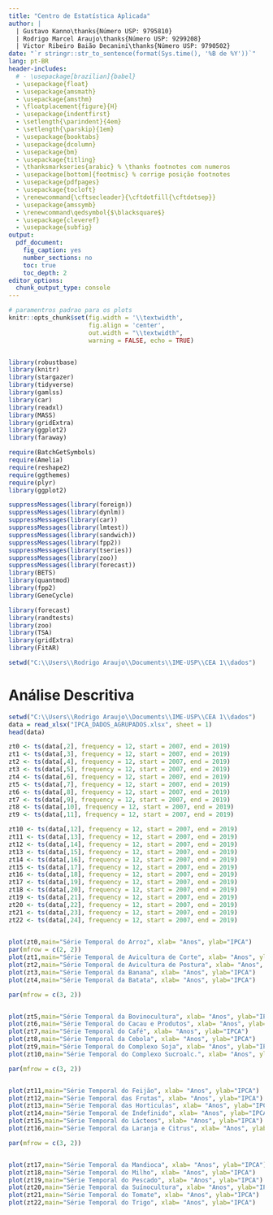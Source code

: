 ```yaml
---
title: "Centro de Estatística Aplicada"
author: |
  | Gustavo Kanno\thanks{Número USP: 9795810} 
  | Rodrigo Marcel Araujo\thanks{Número USP: 9299208}
  | Victor Ribeiro Baião Decanini\thanks{Número USP: 9790502}
date: "`r stringr::str_to_sentence(format(Sys.time(), '%B de %Y'))`"
lang: pt-BR
header-includes:
  # - \usepackage[brazilian]{babel}
  - \usepackage{float}
  - \usepackage{amsmath}
  - \usepackage{amsthm}
  - \floatplacement{figure}{H}
  - \usepackage{indentfirst}
  - \setlength{\parindent}{4em}
  - \setlength{\parskip}{1em}
  - \usepackage{booktabs}
  - \usepackage{dcolumn}
  - \usepackage{bm}
  - \usepackage{titling}
  - \thanksmarkseries{arabic} % \thanks footnotes com numeros
  - \usepackage[bottom]{footmisc} % corrige posição footnotes
  - \usepackage{pdfpages}
  - \usepackage{tocloft}
  - \renewcommand{\cftsecleader}{\cftdotfill{\cftdotsep}}
  - \usepackage{amssymb}
  - \renewcommand\qedsymbol{$\blacksquare$}
  - \usepackage{cleveref}
  - \usepackage{subfig}
output: 
  pdf_document: 
    fig_caption: yes
    number_sections: no
    toc: true
    toc_depth: 2
editor_options: 
  chunk_output_type: console
---
```


\pagebreak

\newcommand\invisiblesection[1]{%
  \refstepcounter{section}%
  \addcontentsline{toc}{section}{#1}%
  \sectionmark{#1}}
  
<!-- \newcommand\invisiblesection[1]{% -->
<!--   \refstepcounter{section}% -->
<!--   \addcontentsline{toc}{section}{\protect\numberline{\thesection}#1}% -->
<!--   \sectionmark{#1}} -->

<!-- \newcommand\invisiblessection[1]{% -->
<!--   \refstepcounter{subsection}% -->
<!--   \addcontentsline{toc}{subsection}{\protect\numberline{\thesection}#1}% -->
<!--   \sectionmark{#1}} -->


```r
# paramentros padrao para os plots
knitr::opts_chunk$set(fig.width = '\\textwidth',
                      fig.align = 'center',
                      out.width = "\\textwidth",
                      warning = FALSE, echo = TRUE)


library(robustbase)
library(knitr)
library(stargazer)
library(tidyverse)
library(gamlss)
library(car)
library(readxl)
library(MASS)
library(gridExtra)
library(ggplot2)
library(faraway)
```


```r
require(BatchGetSymbols)
require(Amelia)
require(reshape2)
require(ggthemes) 
require(plyr)
library(ggplot2)
```

```r

suppressMessages(library(foreign))
suppressMessages(library(dynlm))
suppressMessages(library(car))
suppressMessages(library(lmtest))
suppressMessages(library(sandwich))
suppressMessages(library(fpp2))
suppressMessages(library(tseries))
suppressMessages(library(zoo))
suppressMessages(library(forecast))
library(BETS)
library(quantmod)
library(fpp2)
library(GeneCycle)
```

<!-- \invisiblesection{Exercício 1} -->
<!-- \includepdf[pages=-]{Q1.pdf} -->





```r
library(forecast)
library(randtests)
library(zoo)
library(TSA)
library(gridExtra)
library(FitAR)  
```


```r
setwd("C:\\Users\\Rodrigo Araujo\\Documents\\IME-USP\\CEA 1\\dados")
```



# Análise Descritiva



```r
setwd("C:\\Users\\Rodrigo Araujo\\Documents\\IME-USP\\CEA 1\\dados")
data = read_xlsx("IPCA_DADOS_AGRUPADOS.xlsx", sheet = 1)
head(data)
```







```r
zt0 <- ts(data[,2], frequency = 12, start = 2007, end = 2019)
zt1 <- ts(data[,3], frequency = 12, start = 2007, end = 2019)
zt2 <- ts(data[,4], frequency = 12, start = 2007, end = 2019)
zt3 <- ts(data[,5], frequency = 12, start = 2007, end = 2019)
zt4 <- ts(data[,6], frequency = 12, start = 2007, end = 2019)
zt5 <- ts(data[,7], frequency = 12, start = 2007, end = 2019)
zt6 <- ts(data[,8], frequency = 12, start = 2007, end = 2019)
zt7 <- ts(data[,9], frequency = 12, start = 2007, end = 2019)
zt8 <- ts(data[,10], frequency = 12, start = 2007, end = 2019)
zt9 <- ts(data[,11], frequency = 12, start = 2007, end = 2019)

zt10 <- ts(data[,12], frequency = 12, start = 2007, end = 2019)
zt11 <- ts(data[,13], frequency = 12, start = 2007, end = 2019)
zt12 <- ts(data[,14], frequency = 12, start = 2007, end = 2019)
zt13 <- ts(data[,15], frequency = 12, start = 2007, end = 2019)
zt14 <- ts(data[,16], frequency = 12, start = 2007, end = 2019)
zt15 <- ts(data[,17], frequency = 12, start = 2007, end = 2019)
zt16 <- ts(data[,18], frequency = 12, start = 2007, end = 2019)
zt17 <- ts(data[,19], frequency = 12, start = 2007, end = 2019)
zt18 <- ts(data[,20], frequency = 12, start = 2007, end = 2019)
zt19 <- ts(data[,21], frequency = 12, start = 2007, end = 2019)
zt20 <- ts(data[,22], frequency = 12, start = 2007, end = 2019)
zt21 <- ts(data[,23], frequency = 12, start = 2007, end = 2019)
zt22 <- ts(data[,24], frequency = 12, start = 2007, end = 2019)
     
```

```r
plot(zt0,main="Série Temporal do Arroz", xlab= "Anos", ylab="IPCA")
par(mfrow = c(2, 2))
plot(zt1,main="Série Temporal de Avicultura de Corte", xlab= "Anos", ylab="IPCA")
plot(zt2,main="Série Temporal de Avicultura de Postura", xlab= "Anos", ylab="IPCA")
plot(zt3,main="Série Temporal da Banana", xlab= "Anos", ylab="IPCA")
plot(zt4,main="Série Temporal da Batata", xlab= "Anos", ylab="IPCA")
```

```r

par(mfrow = c(3, 2))


plot(zt5,main="Série Temporal da Bovinocultura", xlab= "Anos", ylab="IPCA")
plot(zt6,main="Série Temporal do Cacau e Produtos", xlab= "Anos", ylab="IPCA")
plot(zt7,main="Série Temporal do Café", xlab= "Anos", ylab="IPCA")
plot(zt8,main="Série Temporal da Cebola", xlab= "Anos", ylab="IPCA")
plot(zt9,main="Série Temporal do Complexo Soja", xlab= "Anos", ylab="IPCA")
plot(zt10,main="Série Temporal do Complexo Sucroalc.", xlab= "Anos", ylab="IPCA")
```

```r

par(mfrow = c(3, 2))


plot(zt11,main="Série Temporal do Feijão", xlab= "Anos", ylab="IPCA")
plot(zt12,main="Série Temporal das Frutas", xlab= "Anos", ylab="IPCA")
plot(zt13,main="Série Temporal das Horticulas", xlab= "Anos", ylab="IPCA")
plot(zt14,main="Série Temporal de Indefinido", xlab= "Anos", ylab="IPCA")
plot(zt15,main="Série Temporal do Lácteos", xlab= "Anos", ylab="IPCA")
plot(zt16,main="Série Temporal da Laranja e Citrus", xlab= "Anos", ylab="IPCA")
```

```r

par(mfrow = c(3, 2))


plot(zt17,main="Série Temporal da Mandioca", xlab= "Anos", ylab="IPCA")
plot(zt18,main="Série Temporal do Milho", xlab= "Anos", ylab="IPCA")
plot(zt19,main="Série Temporal do Pescado", xlab= "Anos", ylab="IPCA")
plot(zt20,main="Série Temporal da Suínocultura", xlab= "Anos", ylab="IPCA")
plot(zt21,main="Série Temporal do Tomate", xlab= "Anos", ylab="IPCA")
plot(zt22,main="Série Temporal do Trigo", xlab= "Anos", ylab="IPCA")
```
